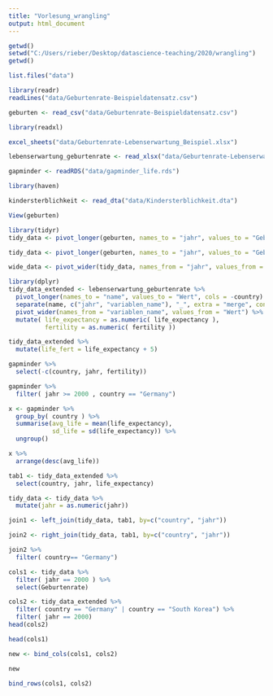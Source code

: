 ---
title: "Vorlesung_wrangling"
output: html_document
---

```{r}
getwd()
setwd("C:/Users/rieber/Desktop/datascience-teaching/2020/wrangling")
getwd()

list.files("data")
```

```{r}
library(readr)
readLines("data/Geburtenrate-Beispieldatensatz.csv")

geburten <- read_csv("data/Geburtenrate-Beispieldatensatz.csv")

```

```{r}
library(readxl)

excel_sheets("data/Geburtenrate-Lebenserwartung_Beispiel.xlsx")

lebenserwartung_geburtenrate <- read_xlsx("data/Geburtenrate-Lebenserwartung_Beispiel.xlsx")
```

```{r}
gapminder <- readRDS("data/gapminder_life.rds")
```

```{r}
library(haven)

kindersterblichkeit <- read_dta("data/Kindersterblichkeit.dta")
```

```{r}
View(geburten)
```

```{r}
library(tidyr)
tidy_data <- pivot_longer(geburten, names_to = "jahr", values_to = "Geburtenrate", cols = c("1950":"2015"))

tidy_data <- pivot_longer(geburten, names_to = "jahr", values_to = "Geburtenrate", cols = -country)
```

```{r}
wide_data <- pivot_wider(tidy_data, names_from = "jahr", values_from = "Geburtenrate")
```

```{r}
library(dplyr)
tidy_data_extended <- lebenserwartung_geburtenrate %>%
  pivot_longer(names_to = "name", values_to = "Wert", cols = -country) %>%
  separate(name, c("jahr", "variablen_name"), "_", extra = "merge", convert = TRUE) %>%
  pivot_wider(names_from = "variablen_name", values_from = "Wert") %>%
  mutate( life_expectancy = as.numeric( life_expectancy ),
          fertility = as.numeric( fertility ))
```

```{r}
tidy_data_extended %>%
  mutate(life_fert = life_expectancy + 5)

gapminder %>%
  select(-c(country, jahr, fertility))

gapminder %>%
  filter( jahr >= 2000 , country == "Germany")

x <- gapminder %>%
  group_by( country ) %>%
  summarise(avg_life = mean(life_expectancy),
            sd_life = sd(life_expectancy)) %>%
  ungroup()

x %>%
  arrange(desc(avg_life))

```

```{r}
tab1 <- tidy_data_extended %>%
  select(country, jahr, life_expectancy)

tidy_data <- tidy_data %>%
  mutate(jahr = as.numeric(jahr))

join1 <- left_join(tidy_data, tab1, by=c("country", "jahr"))
```

```{r}
join2 <- right_join(tidy_data, tab1, by=c("country", "jahr"))

join2 %>%
  filter( country== "Germany")
```

```{r}
cols1 <- tidy_data %>%
  filter( jahr == 2000 ) %>%
  select(Geburtenrate)

cols2 <- tidy_data_extended %>%
  filter( country == "Germany" | country == "South Korea") %>%
  filter( jahr == 2000) 
head(cols2)

head(cols1)

new <- bind_cols(cols1, cols2)

new
```

```{r}
bind_rows(cols1, cols2)
```

